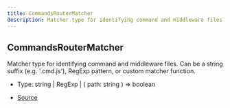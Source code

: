 ```yaml
---
title: CommandsRouterMatcher
description: Matcher type for identifying command and middleware files. Can be a string suffix (e.g. '.cmd.js'), RegExp pattern, or custom matcher function.
---
```


## CommandsRouterMatcher

Matcher type for identifying command and middleware files.
Can be a string suffix (e.g. '.cmd.js'), RegExp pattern, or custom matcher function.

- Type: string \| RegExp \| (
  path: string
) => boolean

- [Source](https://github.com/underctrl-io/commandkit/blob/f8cc07d11d2ae5ed7f529adff1649936223e27b2/packages/commandkit/src/app/router/CommandsRouter.ts#L9)